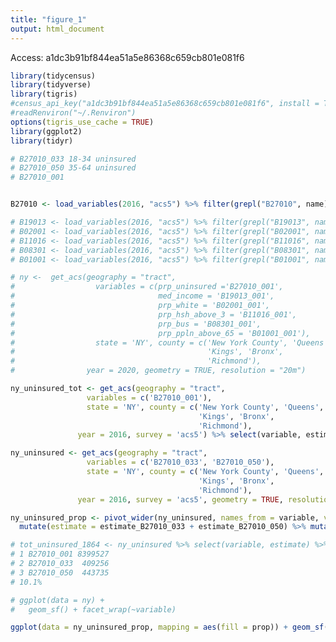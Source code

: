 ```yaml
---
title: "figure_1"
output: html_document
---
```


Access: a1dc3b91bf844ea51a5e86368c659cb801e081f6
```r


library(tidycensus)
library(tidyverse)
library(tigris)
#census_api_key("a1dc3b91bf844ea51a5e86368c659cb801e081f6", install = TRUE)
#readRenviron("~/.Renviron")
options(tigris_use_cache = TRUE)
library(ggplot2)
library(tidyr)

# B27010_033 18-34 uninsured
# B27010_050 35-64 uninsured
# B27010_001


B27010 <- load_variables(2016, "acs5") %>% filter(grepl("B27010", name)) %>% View()

# B19013 <- load_variables(2016, "acs5") %>% filter(grepl("B19013", name)) %>% View()
# B02001 <- load_variables(2016, "acs5") %>% filter(grepl("B02001", name)) %>% View()
# B11016 <- load_variables(2016, "acs5") %>% filter(grepl("B11016", name)) %>% View()
# B08301 <- load_variables(2016, "acs5") %>% filter(grepl("B08301", name)) %>% View()
# B01001 <- load_variables(2016, "acs5") %>% filter(grepl("B01001", name)) %>% View()

# ny <-  get_acs(geography = "tract",
#                  variables = c(prp_uninsured ='B27010_001',
#                                med_income = 'B19013_001',
#                                prp_white = 'B02001_001',
#                                prp_hsh_above_3 = 'B11016_001',
#                                prp_bus = 'B08301_001',
#                                prp_ppln_above_65 = 'B01001_001'),
#                  state = 'NY', county = c('New York County', 'Queens',
#                                           'Kings', 'Bronx',
#                                           'Richmond'),  
#                year = 2020, geometry = TRUE, resolution = "20m")

ny_uninsured_tot <- get_acs(geography = "tract",
                 variables = c('B27010_001'),
                 state = 'NY', county = c('New York County', 'Queens',
                                          'Kings', 'Bronx',
                                          'Richmond'),  
               year = 2016, survey = 'acs5') %>% select(variable, estimate) %>% group_by(variable) %>% summarize(tot = sum(estimate))

ny_uninsured <- get_acs(geography = "tract",
                 variables = c('B27010_033', 'B27010_050'),
                 state = 'NY', county = c('New York County', 'Queens',
                                          'Kings', 'Bronx',
                                          'Richmond'),  
               year = 2016, survey = 'acs5', geometry = TRUE, resolution = "20m") 

ny_uninsured_prop <- pivot_wider(ny_uninsured, names_from = variable, values_from = c(estimate, moe)) %>%
  mutate(estimate = estimate_B27010_033 + estimate_B27010_050) %>% mutate(prop = estimate / ny_uninsured_tot$tot)

# tot_uninsured_1864 <- ny_uninsured %>% select(variable, estimate) %>% group_by(variable) %>% summarize(tot = sum(estimate))
# 1 B27010_001 8399527
# 2 B27010_033  409256
# 3 B27010_050  443735
# 10.1%

# ggplot(data = ny) + 
#   geom_sf() + facet_wrap(~variable)

ggplot(data = ny_uninsured_prop, mapping = aes(fill = prop)) + geom_sf(color = "grey", lwd = 0.2) + scale_fill_distiller(palette = "viridis", direction = 1) + theme_void()

```


